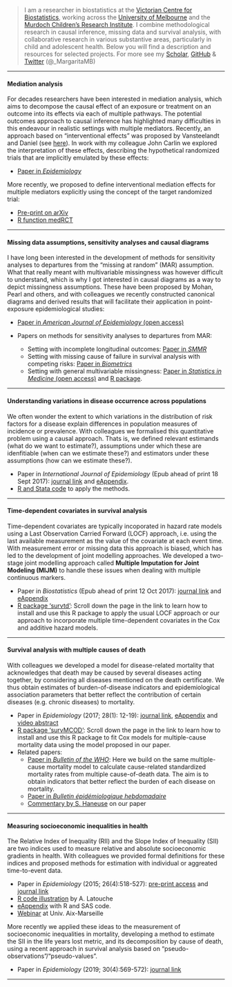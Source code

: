 

> I am a researcher in biostatistics at the [Victorian Centre for Biostatistics](http://www.vicbiostat.org.au), working across the [University of Melbourne](https://www.findanexpert.unimelb.edu.au/display/person793371) and the [Murdoch Children's Research Institute](https://www.mcri.edu.au/users/margarita-moreno-betancur). I combine methodological research in causal inference, missing data and survival analysis, with collaborative research in various substantive areas, particularly in child and adolescent health. Below you will find a description and resources for selected projects. 
> For more see my [Scholar](https://scholar.google.com.au/citations?user=aadVh5gAAAAJ&hl=en), [GitHub](https://github.com/moreno-betancur) & [Twitter](https://twitter.com/_MargaritaMB) (@_MargaritaMB)


***

#### Mediation analysis

For decades researchers have been interested in mediation analysis, which aims to decompose the causal effect of an exposure or treatment on an outcome into its effects via each of multiple pathways. The potential outcomes approach to causal inference has highlighted many difficulties in this endeavour in realistic settings with multiple mediators. Recently, an approach based on "interventional effects" was proposed by Vansteelandt and Daniel (see [here](https://journals.lww.com/epidem/Abstract/2017/03000/Interventional_Effects_for_Mediation_Analysis_with.15.aspx)). In work with my colleague John Carlin we explored the interpretation of these effects, describing the hypothetical randomized trials that are implicitly emulated by these effects:

* [Paper in *Epidemiology*](https://journals.lww.com/epidem/Abstract/2018/09000/Understanding_Interventional_Effects___A_More.3.aspx)

More recently, we proposed to define interventional mediation effects for multiple mediators explicitly using the concept of the target randomized trial:

* [Pre-print on arXiv](https://arxiv.org/abs/1907.06734)
* [R function medRCT](https://github.com/moreno-betancur/medRCT)

***

#### Missing data assumptions, sensitivity analyses and causal diagrams

I have long been interested in the development of methods for sensitivity analyses to departures from the "missing at random" (MAR) assumption. What that really meant with multivariable missingness was however difficult to understand, which is why I got interested in causal diagrams as a way to depict missingness assumptions. These have been proposed by Mohan, Pearl and others, and with colleagues we recently constructed canonical diagrams and derived results that will facilitate their application in point-exposure epidemiological studies:

* [Paper in *American Journal of Epidemiology* (open access)](https://academic.oup.com/aje/advance-article/doi/10.1093/aje/kwy173/5074351?searchresult=1)

* Papers on methods for sensitivity analyses to departures from MAR: 
    + Setting with incomplete longitudinal outcomes: [Paper in *SMMR*](http://journals.sagepub.com/doi/abs/10.1177/0962280213490014)
    + Setting with missing cause of failure in survival analysis with competing risks: [Paper in *Biometrics*](https://onlinelibrary.wiley.com/doi/abs/10.1111/biom.12295) 
    + Setting with general multivariable missingness: [Paper in *Statistics in Medicine* (open access)](https://onlinelibrary.wiley.com/doi/full/10.1002/sim.7643) and [R package](https://github.com/moreno-betancur/NARFCS).

***

#### Understanding variations in disease occurrence across populations

We often wonder the extent to which variations in the distribution of risk factors for a disease explain differences in population measures of incidence or prevalence. With colleagues we formalised this quantitative problem using a causal approach. Thats is, we defined relevant estimands (what do we want to estimate?), assumptions under which these are idenfitiable (when can we estimate these?) and estimators under these assumptions (how can we estimate these?).

* Paper in *International Journal of Epidemiology* (Epub ahead of print 18 Sept 2017): [journal link](https://academic.oup.com/ije/article-abstract/doi/10.1093/ije/dyx194/4161437/Measuring-the-impact-of-differences-in-risk-factor?redirectedFrom=fulltext) and [eAppendix](https://oup.silverchair-cdn.com/oup/backfile/Content_public/Journal/ije/PAP/10.1093_ije_dyx194/1/dyx194_Supp.pdf?Expires=1508324295&Signature=Yn4ELl3~~53U2boyXRDngjzd4okP1cDWGqmpv4NTwN6xgfmTIJ0qnuSG8FrsMluQecp3KKklboBju1rmklm8UUNnJEkpkxN67G3zclDbmdr8neNRJvU1AFntnjzl9EmEml6UyOq6mWaz6rm7z~Sxi7Th4-ZI0ih1UggLjHvUFvgsTJMdm~j3hgdek3f4mj6nRsktnV5Xz0gUhMI4qT3vjT68ffhCHUwy4IomDDSUXDQORufuVtQsJYhwGRdG21yHu7gGX3HL5VZ13soKHRqiQvnbKM0SSupjXY4t3ImYHxMsf8NaCbQD1boEnwOHw4BJWRQ71gd16KUk6LDNQNSU9Q__&Key-Pair-Id=APKAIUCZBIA4LVPAVW3Q).
* [R and Stata code](https://github.com/moreno-betancur/Population_comparisons/archive/master.zip) to apply the methods. 

***

#### Time-dependent covariates in survival analysis

Time-dependent covariates are typically incoporated in hazard rate models using a Last Observation Carried Forward (LOCF) approach, i.e. using the last available measurement as the value of the covariate at each event time. With measurement error or missing data this approach is biased, which has led to the development of joint modelling approaches. We developed a two-stage joint modelling approach called **Multiple Imputation for Joint Modeling (MIJM)** to handle these issues when dealing with multiple continuous markers.

* Paper in *Biostatistics* (Epub ahead of print 12 Oct 2017): [journal link](https://academic.oup.com/biostatistics/article-abstract/doi/10.1093/biostatistics/kxx046/4461848/Survival-analysis-with-time-dependent-covariates?redirectedFrom=fulltext) and [eAppendix](https://oup.silverchair-cdn.com/oup/backfile/Content_public/Journal/biostatistics/PAP/10.1093_biostatistics_kxx046/1/kxx046_Supp.pdf?Expires=1508323179&Signature=B1T3y0Paxl0JvBp8Z0g10ElmkDabUUQnZvs-bgon3bnsQDU8pUyfofiHcfaoRenjK-b5PNtGJcpOKf20hIUgXJoApCBJHFgQicFFq6vMTTCNARGso5cDZAQZYDHHonMj1p4HSh36ojaUqiIvvHRMK2btANWBbyV0zHb29kcQ6QD0xOaN3~tPmXFNoIgBQLNrxEIoaVdZbsFc0d0notf40HuntwrwNR3InLydufetGj1zFpM8tshqxZjsFpK9Pmy-oIyhA~xRVT4BqjwWQHHcOmhXB3l9GBq6SPYE6XeRS77TrAvFWhnyAYjI~r5G5aqSDYwm6Ced54X-ktTwuaUjtg__&Key-Pair-Id=APKAIUCZBIA4LVPAVW3Q)
* [R package 'survtd'](https://github.com/moreno-betancur/survtd): Scroll down the page in the link to learn how to install and use this R package to apply the usual LOCF approach or our approach to incorporate multiple time-dependent covariates in the Cox and additive hazard models.

***

#### Survival analysis with multiple causes of death

With colleagues we developed a model for disease-related mortality that acknowledges that death may be caused by several diseases acting together, by considering all diseases mentioned on the death certificate. We thus obtain estimates of burden-of-disease indicators and epidemiological association parameters that better reflect the contribution of certain diseases (e.g. chronic diseases) to mortality.

* Paper in *Epidemiology* (2017; 28(1): 12-19): [journal link](http://journals.lww.com/epidem/Abstract/2017/01000/Survival_Analysis_with_Multiple_Causes_of_Death_.3.aspx),  [eAppendix](http://download.lww.com/wolterskluwer_vitalstream_com/PermaLink/EDE/B/EDE_2016_06_22_MORENOBETANCUR_15-522_SDC001.pdf) and [video abstract](http://wolterskluwer.http.internapcdn.net/wolterskluwer_vitalstream_com/MP4s/permalink/ede/b/ede_2016_07_15_betancur_15-0522_sdc9.mp4)
* [R package 'survMCOD'](https://github.com/moreno-betancur/survMCOD): Scroll down the page in the link to learn how to install and use this R package to fit Cox models for multiple-cause mortality data using the model proposed in our paper.
* Related papers:
     + [Paper in *Bulletin of the WHO*](http://www.who.int/bulletin/volumes/94/12/16-172189.pdf): Here we build on the same multiple-cause mortality model to calculate cause-related standardized mortality rates from multiple cause-of-death data. The aim is to obtain indicators that better reflect the burden of each disease on mortality.
     + [Paper in *Bulletin épidémiologique hebdomadaire*](http://invs.santepubliquefrance.fr/beh/2017/1/pdf/2017_1_2.pdf)
     + [Commentary by S. Haneuse](http://journals.lww.com/epidem/Citation/2017/01000/Commentary___Multiple_Causes_of_Death__The.5.aspx) on our paper

***

#### Measuring socioeconomic inequalities in health

The Relative Index of Inequality (RII) and the Slope Index of Inequality (SII) are two indices used to measure relative and absolute socioeconomic gradients in health. With colleagues we provided formal definitions for these indices and proposed methods for estimation with individual or aggreated time-to-event data. 

* Paper in *Epidemiology* (2015; 26(4):518-527): [pre-print access](http://hdl.handle.net/11343/129569) and [journal link](http://journals.lww.com/epidem/Abstract/2015/07000/Relative_Index_of_Inequality_and_Slope_Index_of.12.aspx) 
* [R code illustration](https://rpubs.com/latoucha/206380) by A. Latouche
* [eAppendix](http://download.lww.com/wolterskluwer_vitalstream_com/PermaLink/EDE/A/EDE_2015_04_01_MORENOBETANCUR_EDE14-467_SDC1.pdf) with R and SAS code.
* [Webinar](https://www.youtube.com/watch?v=S6u3AcrtBuU) at Univ. Aix-Marseille

More recently we applied these ideas to the measurement of socioeconomic inequalities in mortality, developing a method to estimate the SII in the life years lost metric, and its decomposition by cause of death, using a recent approach in survival analysis based on "pseudo-observations"/"pseudo-values".

* Paper in *Epidemiology* (2019; 30(4):569-572): [journal link](https://journals.lww.com/epidem/Fulltext/2019/07000/A_Note_on_the_Measurement_of_Socioeconomic.15.aspx) 




***





